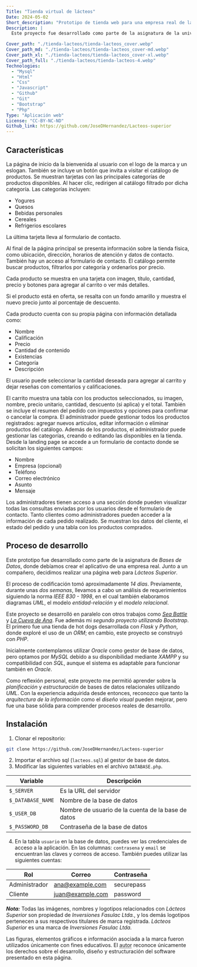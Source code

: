 ```yaml
---
Title: "Tienda virtual de lácteos"
Date: 2024-05-02
Short_description: "Prototipo de tienda web para una empresa real de lácteos."
Description: |
  Este proyecto fue desarrollado como parte de la asignatura de la universidad, En donde desarrolle una tienda web para Lácteos Superior, basada en requerimientos reales y estructurada bajo la norma IEEE 830 - 1998.

Cover_path: "./tienda-lacteos/tienda-lacteos_cover.webp"
Cover_path_md: "./tienda-lacteos/tienda-lacteos_cover-md.webp"
Cover_path_xl: "./tienda-lacteos/tienda-lacteos_cover-xl.webp"
Cover_path_full: "./tienda-lacteos/tienda-lacteos-4.webp"
Technologies:
  - "Mysql"
  - "Html"
  - "Css"
  - "Javascript"
  - "Github"
  - "Git"
  - "Bootstrap"
  - "Php"
Type: "Aplicación web"
License: "CC-BY-NC-ND"
Github_link: https://github.com/JoseDHernandez/Lacteos-superior
---
```



<HeroProject
  Title={frontmatter.Title}
  Img={Image5}
  Release={frontmatter.Date}
  Description={frontmatter.Description}
  Technologies={frontmatter.Technologies}
  Github_link={frontmatter.Github_link}
  Demo_link={frontmatter?.Demo_link}
  License={frontmatter.License}
/>

## Características

<FeatureCard title="Landing page" image={Image1}>
  La página de inicio da la bienvenida al usuario con el logo de la marca y un
  eslogan. También se incluye un botón que invita a visitar el catálogo de
  productos.
</FeatureCard>

<FeatureCard title="Landing page: categorías" image={Image2}>
  Se muestran tarjetas con las principales categorías de productos disponibles. Al hacer clic, redirigen al catálogo filtrado por dicha categoría. Las categorías incluyen:

- Yogures
- Quesos
- Bebidas personales
- Cereales
- Refrigerios escolares

La última tarjeta lleva al formulario de contacto.

</FeatureCard>

<FeatureCard title="Landing page: información adicional" image={Image3}>
  Al final de la página principal se presenta información sobre la tienda
  física, como ubicación, dirección, horarios de atención y datos de contacto.
  También hay un acceso al formulario de contacto.
</FeatureCard>

<FeatureCard title="Catálogo de productos" image={Image4}>
  El catálogo permite buscar productos, filtrarlos por categoría y ordenarlos por precio. 
  
  Cada producto se muestra en una tarjeta con imagen, título, cantidad, precio y botones para agregar al carrito o ver más detalles. 
  
  Si el producto está en oferta, se resalta con un fondo amarillo y muestra el nuevo precio junto al porcentaje de descuento.

</FeatureCard>

<FeatureCard title="Vista individual del producto" image={Image5}>
  Cada producto cuenta con su propia página con información detallada como:

- Nombre
- Calificación
- Precio
- Cantidad de contenido
- Existencias
- Categoría
- Descripción

El usuario puede seleccionar la cantidad deseada para agregar al carrito y dejar reseñas con comentarios y calificaciones.

</FeatureCard>

<FeatureCard title="Carrito de compras" image={Image6}>
  El carrito muestra una tabla con los productos seleccionados, su imagen,
  nombre, precio unitario, cantidad, descuento (si aplica) y el total. También
  se incluye el resumen del pedido con impuestos y opciones para confirmar o
  cancelar la compra.
</FeatureCard>

<FeatureCard title="Gestor de productos" image={Image7}>
  El administrador puede gestionar todos los productos registrados: agregar
  nuevos artículos, editar información o eliminar productos del catálogo.
</FeatureCard>

<FeatureCard title="Gestor de categorías" image={Image8}>
  Además de los productos, el administrador puede gestionar las categorías,
  creando o editando las disponibles en la tienda.
</FeatureCard>

<FeatureCard title="Formulario de contacto" image={Image9}>
  Desde la landing page se accede a un formulario de contacto donde se solicitan los siguientes campos:

- Nombre
- Empresa (opcional)
- Teléfono
- Correo electrónico
- Asunto
- Mensaje

</FeatureCard>

<FeatureCard title="Gestión de consultas" image={Image10}>
  Los administradores tienen acceso a una sección donde pueden visualizar todas
  las consultas enviadas por los usuarios desde el formulario de contacto.
</FeatureCard>

<FeatureCard title="Detalle del pedido" image={Image11}>
  Tanto clientes como administradores pueden acceder a la información de cada
  pedido realizado. Se muestran los datos del cliente, el estado del pedido y
  una tabla con los productos comprados.
</FeatureCard>

## Proceso de desarrollo

Este prototipo fue desarrollado como parte de la asignatura de _Bases de Datos_, donde debíamos crear el aplicativo de una empresa real. Junto a un compañero, decidimos realizar una página web para _Lácteos Superior_.

El proceso de codificación tomó aproximadamente _14 días_. Previamente, durante unas _dos semanas_, llevamos a cabo un análisis de requerimientos siguiendo la norma _IEEE 830 - 1998_, en el cual también elaboramos diagramas _UML_, el modelo _entidad-relación_ y el _modelo relacional_.

Este proyecto se desarrolló en paralelo con otros trabajos como [_Sea Battle_](/proyectos/sea-battle) y [_La Cueva de Ana_](/proyectos/cueva-de-ana). Fue además mi _segundo proyecto utilizando Bootstrap_. El primero fue una tienda de hot dogs desarrollada con _Flask_ y _Python_, donde exploré el uso de un _ORM_; en cambio, este proyecto se construyó con _PHP_.

Inicialmente contemplamos utilizar _Oracle_ como gestor de base de datos, pero optamos por _MySQL_ debido a su disponibilidad mediante _XAMPP_ y su compatibilidad con _SQL_, aunque el sistema es adaptable para funcionar también en _Oracle_.

Como reflexión personal, este proyecto me permitió aprender sobre la _planificación_ y _estructuración_ de bases de datos relacionales utilizando _UML_. Con la experiencia adquirida desde entonces, reconozco que tanto la _arquitectura de la información_ como el _diseño visual_ pueden mejorar, pero fue una base sólida para comprender procesos reales de desarrollo.

## Instalación

1. Clonar el repositorio:

```bash
git clone https://github.com/JoseDHernandez/Lacteos-superior
```

2. Importar el archivo sql (`lacteos.sql`) al gestor de base de datos.
3. Modificar las siguientes variables en el archivo `DATABASE.php`.

  <div class="table-responsive" >

| Variable          | Descripción                                        |
| ----------------- | -------------------------------------------------- |
| `$_SERVER`        | Es la URL del servidor                             |
| `$_DATABASE_NAME` | Nombre de la base de datos                         |
| `$_USER_DB`       | Nombre de usuario de la cuenta de la base de datos |
| `$_PASSWORD_DB`   | Contraseña de la base de datos                     |

  </div>

4. En la tabla `usuario` en la base de datos, puedes ver las credenciales de acceso a la aplicación. En las columnas: `contrasena` y `email` se encuentran las claves y correos de acceso. También puedes utilizar las siguientes cuentas:

  <div class="table-responsive" >

| Rol           | Correo           | Contraseña |
| ------------- | ---------------- | ---------- |
| Administrador | ana@example.com  | securepass |
| Cliente       | juan@example.com | password   |

  </div>

**_Nota:_** Todas las imágenes, nombres y logotipos relacionados con _Lácteos Superior_ son propiedad de _Inversiones Fasulac Ltda._, y los demás logotipos pertenecen a sus respectivos titulares de marca registrada. _Lácteos Superior_ es una marca de _Inversiones Fasulac Ltda._

Las figuras, elementos gráficos e información asociada a la marca fueron utilizados únicamente con fines educativos. El <abbr title="José David Hernández Hortúa">autor</abbr> reconoce únicamente los derechos sobre el desarrollo, diseño y estructuración del software presentado en esta página.
